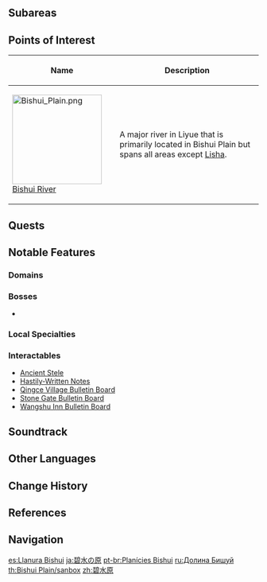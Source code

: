 {{Location Infobox
|image        = <gallery>
Bishui Plain.png|In-Game
Location Boundary Bishui Plain.png|Map
</gallery>
|type         = Area
|region       = Liyue
}}
{{Location Intro|{{Lang|'''Bishui Plain'''|zh=碧水原|zh_rm=Bìshuǐ-yuán|zh_tl=Blue Water Plain}}|description=<p>The [[Bishui River]] passes through it.</p>}}

==Subareas==
{{Locations by Category Table|type=Subareas}}

==Points of Interest==
{| class="article-table alternating-colors-table tdc1" style="width: 100%;"
! style="width: 200px;" | Name
! Description
|- id="Bishui River"
| [[File:Bishui Plain.png|180px]]<br />[[Bishui River]]
| A major river in Liyue that is primarily located in Bishui Plain but spans all areas except [[Lisha]].
|}

==Quests==
{{Quests by Category List|Bishui Plain Quests|heo=1}}

==Notable Features==
===Domains===
{{Domains by Category Gallery}}

===Bosses===
* {{Enemy|Rhodeia of Loch}}

===Local Specialties===
{{Column|2|
* {{Item|Cor Lapis}}
* {{Item|Dandelion Seed}}
* {{Item|Glaze Lily}}
* {{Item|Jueyun Chili}}
* {{Item|Noctilucous Jade}}
* {{Item|Qingxin}}
* {{Item|Silk Flower}}
* {{Item|Violetgrass}}
}}

===Interactables===
* [[Sal Terrae#Interactables|Ancient Stele]]
* [[Qingce Village#Interactables|Hastily-Written Notes]]
* [[Qingce Village Bulletin Board]]
* [[Stone Gate Bulletin Board]]
* [[Wangshu Inn Bulletin Board]]

==Soundtrack==
{{Soundtracks by Category Table|Bishui Plain Soundtracks|header=Bishui Plain}}

==Other Languages==
{{Other Languages
|en      = Bishui Plain
|zhs     = 碧水原
|zhs_rm  = Bìshuǐ-yuán
|zht     = 碧水原
|zht_rm  = Bìshuǐ-yuán
|zh_tl   = Blue Water Plains
|ja      = {{Rubi|碧|へき|水|すい}}の{{Rubi|原|はら}}
|ja_rm   = Heki-sui no Hara<ref>[[Map]], Label: Bishui Plain (Japanese)</ref>
|ja_tl   = Blue Water Plains{{Sino|ja}}
|ko      = {{tt|벽수원|碧水原}}
|ko_rm   = Byeoksu-won
|ko_tl   = Blue Water Plains{{Sino|ko}}
|es      = Llanura Bishui
|es_tl   = Bishui Plains
|fr      = Sources de Jade
|fr_tl   = Jade Springs
|ru      = Долина Бишуй
|ru_tl   = Bishui Valley
|th      = Bishui Plain
|vi      = {{tt|Bích Thủy Nguyên|碧水原}}
|vi_tl   = Blue Water Plains{{Sino|vi}}
|de      = Bishui-Ebene
|de_tl   = Bishui Plains
|id      = Bishui Plain
|pt      = Planícies Bishui
|pt_tl   = Bishui Plains
|tr      = Bishui Ovası
|tr_tl   = 
|it      = Pianura di Bishui
|it_tl   = Bishui Plains
}}

==Change History==
{{Change History|1.0}}

==References==
{{Reflist}}

==Navigation==
{{Area Navbox|Liyue}}

[[es:Llanura Bishui]]
[[ja:碧水の原]]
[[pt-br:Planícies Bishui]]
[[ru:Долина Бишуй]]
[[th:Bishui Plain/sanbox]]
[[zh:碧水原]]